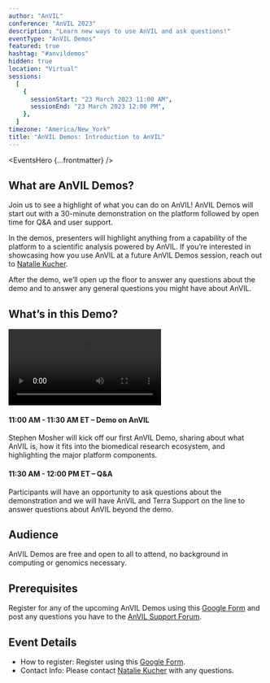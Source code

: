 ```yaml
---
author: "AnVIL"
conference: "AnVIL 2023"
description: "Learn new ways to use AnVIL and ask questions!"
eventType: "AnVIL Demos"
featured: true
hashtag: "#anvildemos"
hidden: true
location: "Virtual"
sessions:
  [
    {
      sessionStart: "23 March 2023 11:00 AM",
      sessionEnd: "23 March 2023 12:00 PM",
    },
  ]
timezone: "America/New_York"
title: "AnVIL Demos: Introduction to AnVIL"
---
```


<EventsHero {...frontmatter} />

## What are AnVIL Demos?

Join us to see a highlight of what you can do on AnVIL! AnVIL Demos will start out with a 30-minute demonstration on the platform followed by open time for Q&A and user support.

In the demos, presenters will highlight anything from a capability of the platform to a scientific analysis powered by AnVIL. If you’re interested in showcasing how you use AnVIL at a future AnVIL Demos session, reach out to [Natalie Kucher](mailto:nkucher3@jhu.edu).

After the demo, we’ll open up the floor to answer any questions about the demo and to answer any general questions you might have about AnVIL.

## What’s in this Demo?

<Video
  src="https://www.youtube.com/embed/fcMUU7NrEeM"
  title="AnVIL Demos: Introduction to AnVIL - 2023/03/23"
/>

#### 11:00 AM - 11:30 AM ET – Demo on AnVIL

Stephen Mosher will kick off our first AnVIL Demo, sharing about what AnVIL is, how it fits into the biomedical research ecosystem, and highlighting the major platform components.

#### 11:30 AM - 12:00 PM ET – Q&A

Participants will have an opportunity to ask questions about the demonstration and we will have AnVIL and Terra Support on the line to answer questions about AnVIL beyond the demo.

## Audience

AnVIL Demos are free and open to all to attend, no background in computing or genomics necessary.

## Prerequisites

Register for any of the upcoming AnVIL Demos using this [Google Form](https://forms.gle/7CcaLE9AM7FrYqpP7) and post any questions you have to the [AnVIL Support Forum](https://help.anvilproject.org/).

## Event Details

- How to register: Register using this [Google Form](https://forms.gle/7CcaLE9AM7FrYqpP7).
- Contact Info: Please contact [Natalie Kucher](mailto:nkucher3@jhu.edu) with any questions.
